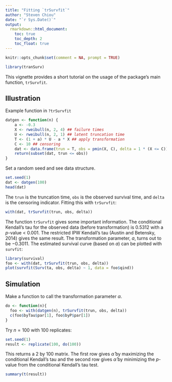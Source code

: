 ```yaml
---
title: "Fitting `trSurvfit`"
author: "Steven Chiou"
date: "`r Sys.Date()`"
output:
  rmarkdown::html_document:
    toc: true
    toc_depth: 2
    toc_float: true
---
```


```r
knitr::opts_chunk$set(comment = NA, prompt = TRUE)
```


```R
library(tranSurv)
```

This vignette provides a short tutorial on the usage of the package's main function, `trSurvfit`.

## Illustration
Example function in `?trSurvfit`
```R
datgen <- function(n) {
    a <- -0.3
    X <- rweibull(n, 2, 4) ## failure times
    U <- rweibull(n, 2, 1) ## latent truncation time
    T <- (1 + a) * U - a * X ## apply transformation
    C <- 10 ## censoring
    dat <- data.frame(trun = T, obs = pmin(X, C), delta = 1 * (X <= C))
    return(subset(dat, trun <= obs))
}
```
Set a random seed and see data structure.
```R
set.seed(1)
dat <- datgen(100)
head(dat)
```
The `trun` is the truncation time, `obs` is the observed survival time, and `delta` is the censoring indicator.
Fitting this with `trSurvfit`:
```R
with(dat, trSurvfit(trun, obs, delta))
```
The function `trSurvfit` gives some important information. 
The conditional Kendall's tau for the observed data (before transformation) is 0.5312 with a $p$-value < 0.001. 
The restricted IPW Kendall's tau (Austin and Betensky, 2014) gives the same result. 
The transformation parameter, $a$, turns out to be $-0.3011$. 
The estimated survival curve (based on $a$) can be plotted with `survfit`:
```R
library(survival)
foo <- with(dat, trSurvfit(trun, obs, delta))
plot(survfit(Surv(ta, obs, delta) ~ 1, data = foo$qind))
```

## Simulation
Make a function to call the transformation parameter $\alpha$. 
```R
do <- function(n){
  foo <- with(datgen(n), trSurvfit(trun, obs, delta))
  c(foo$byTau$par[1], foo$byP$par[1])
}
```
Try $n = 100$ with 100 replicates:
```R
set.seed(1)
result <- replicate(100, do(100))
```
This returns a 2 by 100 matrix. 
The first row gives $\hat\alpha$ by maximizing the conditional Kendall's tau and the second row gives $\hat\alpha$ by minimizing the $p$-value from the conditional Kendall's tau test.
```R
summary(t(result))
```
